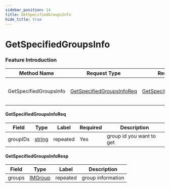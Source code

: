 ```yaml
---
sidebar_position: 14
title: GetSpecifiedGroupsInfo
hide_title: true
---
```


# GetSpecifiedGroupsInfo

### Feature Introduction



| Method Name | Request Type | Response Type | Description |
| ----------- | ------------ | ------------- | ------------- |
| GetSpecifiedGroupsInfo | [GetSpecifiedGroupsInfoReq](docs/group/index.mdx#GetSpecifiedGroupsInfoReq) | [GetSpecifiedGroupsInfoResp](docs/group/index.mdx#GetSpecifiedGroupsInfoResp) | get specified groups information |
 

#### GetSpecifiedGroupsInfoReq
| Field | Type | Label | Required | Description |
| ----- | ---- | ----- | -------- | ----------- |
| groupIDs | [string](docs/scalar/scalar.mdx) | repeated | Yes | group id you want to get |
 

#### GetSpecifiedGroupsInfoResp
| Field | Type | Label | Description |
| ----- | ---- | ----- | ----------- |
| groups | [IMGroup](docs/shared/index.mdx#IMGroup) | repeated | group information |


